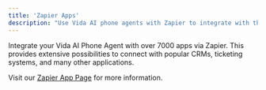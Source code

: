 ```yaml
---
title: 'Zapier Apps'
description: "Use Vida AI phone agents with Zapier to integrate with thousands of apps!"
---
```


Integrate your Vida AI Phone Agent with over 7000 apps via Zapier. This provides extensive possibilities to connect with popular CRMs, ticketing systems, and many other applications.

<div id="zapier-container"></div>

Visit our [Zapier App Page](https://zapier.com/apps/vidaio/integrations) for more information.